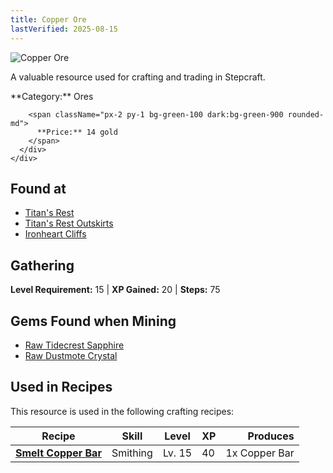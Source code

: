 ```yaml
---
title: Copper Ore
lastVerified: 2025-08-15
---
```


<div className="flex items-start gap-6 mb-8">
  <div className="flex-shrink-0">
    <img src="/assets/resources/mining/copper_ore.png" alt="Copper Ore" className="w-24 h-24 border rounded-lg" />
  </div>
  <div className="flex-1">
    <div className="space-y-2">
      <p className="text-lg text-muted-foreground">A valuable resource used for crafting and trading in Stepcraft.</p>
      <div className="flex flex-wrap gap-4 text-sm">
        <span className="px-2 py-1 bg-blue-100 dark:bg-blue-900 rounded-md">
          **Category:** Ores
        </span>
        
        <span className="px-2 py-1 bg-green-100 dark:bg-green-900 rounded-md">
          **Price:** 14 gold
        </span>
      </div>
    </div>
  </div>
</div>

## Found at

- [Titan's Rest](/docs/map/individual/titans_rest)
- [Titan's Rest Outskirts](/docs/map/individual/titans_rest_outskirts)
- [Ironheart Cliffs](/docs/map/individual/ironheart_cliffs)

## Gathering

**Level Requirement:** 15 | **XP Gained:** 20 | **Steps:** 75

## Gems Found when Mining

- [Raw Tidecrest Sapphire](/docs/resources/individual/tidecrest_sapphire_raw)
- [Raw Dustmote Crystal](/docs/resources/individual/dustmote_crystal_raw)

## Used in Recipes

This resource is used in the following crafting recipes:

| Recipe                                                        | Skill    | Level  | XP  |      Produces |
| ------------------------------------------------------------- | -------- | ------ | --- | ------------: |
| **[Smelt Copper Bar](/docs/resources/individual/copper_bar)** | Smithing | Lv. 15 | 40  | 1x Copper Bar |
